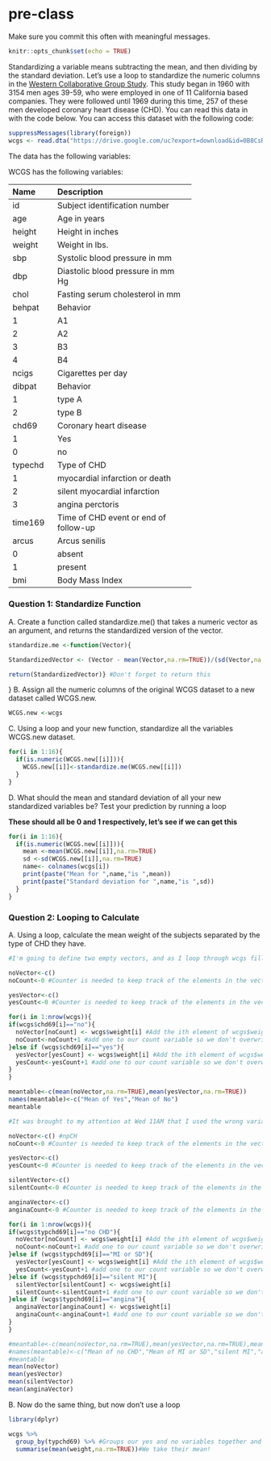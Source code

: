 # pre-class


Make sure you commit this often with meaningful messages. 



```r
knitr::opts_chunk$set(echo = TRUE)
```








Standardizing a variable means subtracting the mean, and then dividing by the standard deviation. Let’s use a loop to standardize the numeric columns in the [Western Collaborative Group Study](https://clinicaltrials.gov/ct2/show/NCT00005174). This study began in 1960 with 3154 men ages 39-59, who were employed in one of 11 California based companies. They were followed until 1969 during this time, 257 of these men developed coronary heart disease (CHD). You can read this data in with the code below. You can access this dataset with the following code:

```R

suppressMessages(library(foreign))
wcgs <- read.dta("https://drive.google.com/uc?export=download&id=0B8CsRLdwqzbzYWxfN3ExQllBQkU")
```

The data has the following variables:



WCGS has the following variables:

-----------------------------------------------------------
Name    Description
------- -------------------------------------------
id      Subject identification number

age     Age in years

height  Height in inches

weight  Weight in lbs.

sbp     Systolic blood pressure in mm 

dbp     Diastolic blood pressure in mm Hg

chol    Fasting serum cholesterol in mm 

behpat  Behavior

  1       A1

  2       A2

  3       B3

  4       B4

ncigs   Cigarettes per day

dibpat  Behavior

1       type A

2       type B

chd69   Coronary heart disease

1       Yes

0       no

typechd Type of CHD

1       myocardial infarction or death

2       silent myocardial infarction

3       angina perctoris

time169 Time of CHD event or end of follow-up

arcus   Arcus senilis

0       absent

1       present

bmi     Body Mass Index
-----------------------------------------------------------




### Question 1: Standardize Function

A. Create a function called standardize.me() that takes a numeric vector as an argument, and returns the standardized version of the vector. 

```R
standardize.me <-function(Vector){

StandardizedVector <- (Vector - mean(Vector,na.rm=TRUE))/(sd(Vector,na.rm=TRUE)) #Standardizing the vector

return(StandardizedVector)} #Don't forget to return this
```

}
B. Assign all the numeric columns of the original WCGS dataset to a new dataset called WCGS.new.
```r
WCGS.new <-wcgs
```


C. Using a loop and your new function, standardize all the variables WCGS.new dataset.
```r
for(i in 1:16){
  if(is.numeric(WCGS.new[[i]])){
    WCGS.new[[i]]<-standardize.me(WCGS.new[[i]])
  }
}

```

D. What should the mean and standard deviation of all your new standardized variables be? Test your prediction by running a loop

**These should all be 0 and 1 respectively, let's see if we can get this**

```r
for(i in 1:16){
  if(is.numeric(WCGS.new[[i]])){
    mean <-mean(WCGS.new[[i]],na.rm=TRUE)
    sd <-sd(WCGS.new[[i]],na.rm=TRUE)
    name<- colnames(wcgs[i])
    print(paste("Mean for ",name,"is ",mean))
    print(paste("Standard deviation for ",name,"is ",sd))
  }
}
```


### Question 2: Looping to Calculate

A. Using a loop, calculate the mean weight of the subjects separated by the type of CHD they have.

```r
#I'm going to define two empty vectors, and as I loop through wcgs fill the "yes" vector with the weights where chd69 is yes and fill the "no" vector with the weights where chd69 is no

noVector<-c() 
noCount<-0 #Counter is needed to keep track of the elements in the vecttor

yesVector<-c()
yesCount<-0 #Counter is needed to keep track of the elements in the vecttor

for(i in 1:nrow(wcgs)){
if(wcgs$chd69[i]=="no"){
  noVector[noCount] <- wcgs$weight[i] #Add the ith element of wcgs$weight to noVector as the 'noCount'th element
  noCount<-noCount+1 #add one to our count variable so we don't overwrite our values
}else if (wcgs$chd69[i]=="yes"){
  yesVector[yesCount] <- wcgs$weight[i] #Add the ith element of wcgs$weight to yesVector as the 'yesCount'th element
  yesCount<-yesCount+1 #add one to our count variable so we don't overwrite our values
}
}

meantable<-c(mean(noVector,na.rm=TRUE),mean(yesVector,na.rm=TRUE))
names(meantable)<-c("Mean of Yes","Mean of No")
meantable
```

```r
#It was brought to my attention at Wed 11AM that I used the wrong variable, attempting to fix

noVector<-c() #npCH
noCount<-0 #Counter is needed to keep track of the elements in the vecttor

yesVector<-c()
yesCount<-0 #Counter is needed to keep track of the elements in the vecttor

silentVector<-c()
silentCount<-0 #Counter is needed to keep track of the elements in the vecttor

anginaVector<-c()
anginaCount<-0 #Counter is needed to keep track of the elements in the vecttor

for(i in 1:nrow(wcgs)){
if(wcgs$typchd69[i]=="no CHD"){
  noVector[noCount] <- wcgs$weight[i] #Add the ith element of wcgs$weight to noVector as the 'noCount'th element
  noCount<-noCount+1 #add one to our count variable so we don't overwrite our values
}else if (wcgs$typchd69[i]=="MI or SD"){
  yesVector[yesCount] <- wcgs$weight[i] #Add the ith element of wcgs$weight to yesVector as the 'yesCount'th element
  yesCount<-yesCount+1 #add one to our count variable so we don't overwrite our values
}else if (wcgs$typchd69[i]=="silent MI"){
  silentVector[silentCount] <- wcgs$weight[i] 
  silentCount<-silentCount+1 #add one to our count variable so we don't overwrite our values
}else if (wcgs$typchd69[i]=="angina"){
  anginaVector[anginaCount] <- wcgs$weight[i] 
  anginaCount<-anginaCount+1 #add one to our count variable so we don't overwrite our values
}
}

#meantable<-c(mean(noVector,na.rm=TRUE),mean(yesVector,na.rm=TRUE),mean(silentVector,na.rm=TRUE),mean(angiaVector,na.rm=TRUE))
#names(meantable)<-c("Mean of no CHD","Mean of MI or SD","silent MI","angia")
#meantable
mean(noVector)
mean(yesVector)
mean(silentVector)
mean(anginaVector)
```
B. Now do the same thing, but now don’t use a loop
```r
library(dplyr)

wcgs %>%
  group_by(typchd69) %>% #Groups our yes and no variables together and then... #Fixed, was originally chd69
  summarise(mean(weight,na.rm=TRUE))#We take their mean!
```

